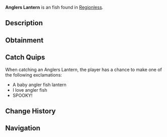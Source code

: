 {{FishInfobox
|image          = Anglers Lantern.png
|rarity         = Exotic
|sea            = First Sea
|location       = [[Regionless]]
|sublocation    = 
|sources        = Fishing Rod
|radar_location = 
|prog_speed     = -95
|xp             = 350
|weather        = 
|time           = 
|season         = 
|bait           = 
|base_weight    = 2
|base_value     = 1200
|weight_range   = 0.2
|base_chance    = 0.1
|base_resil     = 3
}}
'''Anglers Lantern''' is an {{Rarity|Exotic}} fish found in [[Regionless]].

== Description ==
{{Description|A glowing anglerfish lantern with eerie deep-sea bioluminescence and sharp teeth.|Bestiary Entry}}

== Obtainment ==
{{Description|Can be collected by feeding a baby anglerfish|Bestiary Hint}}

== Catch Quips ==
When catching an Anglers Lantern, the player has a chance to make one of the following exclamations:
* A baby angler fish lantern
* I love angler fish
* SPOOKY!

== Change History ==
{{Change History|{{subst:Current Version}}}}

== Navigation ==
{{Fish Navbox|Regionless}}